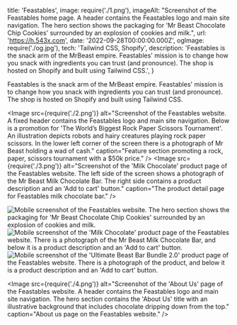   title: 'Feastables',
  image: require('./1.png'),
  imageAlt: "Screenshot of the Feastables home page. A header contains the Feastables logo and main site navigation. The hero section shows the packaging for 'Mr Beast Chocolate Chip Cookies' surrounded by an explosion of cookies and milk.",
  url: 'https://h.543x.com',
  date: '2022-09-28T00:00:00.000Z',
  ogImage: require('./og.jpg'),
  tech: 'Tailwind CSS, Shopify',
  description: 'Feastables is the snack arm of the MrBeast empire. Feastables\' mission is to change how you snack with ingredients you can trust (and pronounce). The shop is hosted on Shopify and built using Tailwind CSS.',
}

<Intro title="A chocolate bar brand from one of the world's biggest YouTube channels.">

Feastables is the snack arm of the MrBeast empire. Feastables' mission is to change how you snack with ingredients you can trust (and pronounce). The shop is hosted on Shopify and built using Tailwind CSS.

</Intro>

<Image src={require('./2.png')} alt="Screenshot of the Feastables website. A fixed header contains the Feastables logo and main site navigation. Below is a promotion for 'The World’s Biggest Rock Paper Scissors Tournament'. An illustration depicts robots and hairy creatures playing rock paper scissors. In the lower left corner of the screen there is a photograph of Mr Beast holding a wad of cash." caption="Feature section promoting a rock, paper, scissors tournament with a $50k price." />
<Image src={require('./3.png')} alt="Screenshot of the 'Milk Chocolate' product page of the Feastables website. The left side of the screen shows a photograph of the Mr Beast Milk Chocolate Bar. The right side contains a product description and an 'Add to cart' button." caption="The product detail page for Feastables milk chocolate bar." />

<Mobile caption="The Feastables website and shopping experience on mobile devices.">
  <Image src={require('./5.png')} alt="Mobile screenshot of the Feastables website. The hero section shows the packaging for 'Mr Beast Chocolate Chip Cookies' surrounded by an explosion of cookies and milk." />
  <Image src={require('./6.png')} alt="Mobile screenshot of the 'Milk Chocolate' product page of the Feastables website. There is a photograph of the Mr Beast Milk Chocolate Bar, and below it is a product description and an 'Add to cart' button." />
  <Image src={require('./7.png')} alt="Mobile screenshot of the 'Ultimate Beast Bar Bundle 2.0' product page of the Feastables website. There is a photograph of the product, and below it is a product description and an 'Add to cart' button." />
</Mobile>

<Image src={require('./4.png')} alt="Screenshot of the 'About Us' page of the Feastables website. A header contains the Feastables logo and main site navigation. The hero section contains the 'About Us' title with an illustrative background that includes chocolate dripping down from the top." caption="About us page on the Feastables website." />
